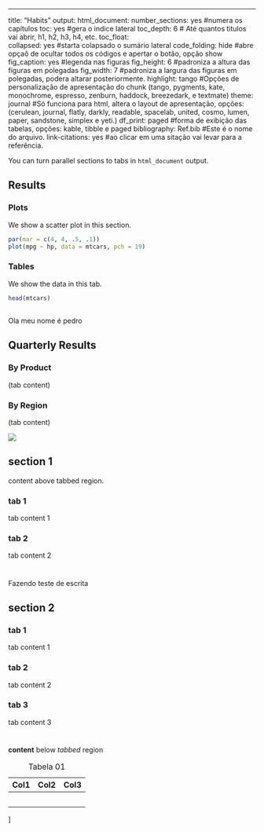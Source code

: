 ---
title: "Habits"
output:
  html_document:
    number_sections: yes #numera os capítulos
    toc: yes #gera o indice lateral
    toc_depth: 6 # Até quantos titulos vai abrir, h1, h2, h3, h4, etc.
    toc_float:   
      collapsed: yes #starta colapsado o sumário lateral
    code_folding: hide #abre opçaõ de ocultar todos os códigos e apertar o botão, opção show
    fig_caption: yes #legenda nas figuras
    fig_height: 6 #padroniza a altura das figuras em polegadas
    fig_width: 7 #padroniza a largura das figuras em polegadas, podera altarar posteriormente.
    highlight: tango #Opções de personalização de apresentação do chunk (tango, pygments, kate, monochrome, espresso, zenburn, haddock, breezedark, e textmate)
    theme: journal #Só funciona para html, altera o layout de apresentação, opções: (cerulean, journal, flatly, darkly, readable, spacelab, united, cosmo, lumen, paper, sandstone, simplex e yeti.)
    df_print: paged #forma de exibição das tabelas, opções: kable, tibble e  paged
bibliography: Ref.bib #Este é o nome do arquivo.
link-citations: yes #ao clicar em uma sitação vai levar para a referência.

You can turn parallel sections to tabs in `html_document` output.

## Results {.tabset}

### Plots

We show a scatter plot in this section.

```r
par(mar = c(4, 4, .5, .1))
plot(mpg ~ hp, data = mtcars, pch = 19)
```

### Tables

We show the data in this tab.

```r
head(mtcars)
```

## 

Ola meu nome é pedro

## Quarterly Results {.tabset .tabset-fade .tabset-pills}

### By Product

(tab content)

### By Region

(tab content)

![](https://wrb02.asuswebstorage.com/webrelay/getresizedphoto/6kksRyMnMWSRHZ4n/n589OmS5mJSOqoZfSmYj7aZSeL4uaq2wZHcHXiLEJaGoJrYUj5N5PnfG0Gp2s6E2.jpg)

## 

## section 1 {.tabset .tabset-fade}

content above tabbed region.

### tab 1

tab content 1

### tab 2

tab content 2

# 

Fazendo teste de escrita

## section 2 {.tabset .tabset-fade}

### tab 1

tab content 1

### tab 2

tab content 2



### tab 3

tab content 3

# 

**content** below *tabbed* region <!--# Meu comentário -->

| Col1 | Col2 | Col3 |
|------|------|------|
|      |      |      |
|      |      |      |
|      |      |      |
|      |      |      |
|      |      |      |

: Tabela 01


]